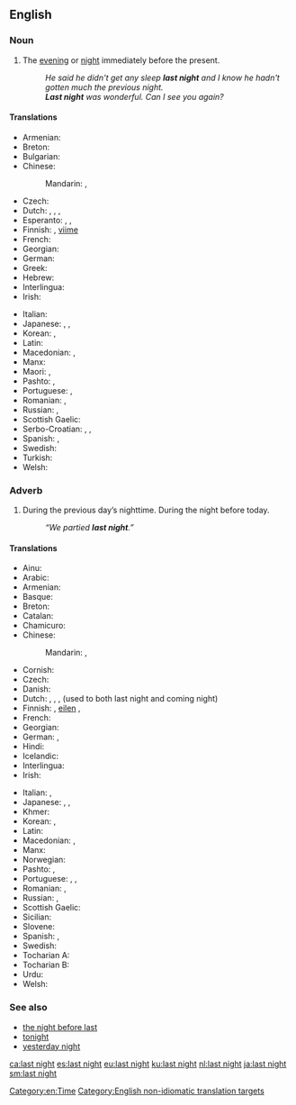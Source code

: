 ==English==
{{rft}}

===Noun===
{{en-noun|head=[[last]] [[night]]|-}}

# {{context|often|used adverbially|lang=en}} The [[evening]] or [[night]] immediately before the present.
#: ''He said he didn't get any sleep '''last night''' and I know he hadn't gotten much the previous night.''
#: '''''Last night''' was wonderful. Can I see you again?''

====Translations====
{{trans-top|previous evening or night}}
* Armenian: {{t|hy|անցած գիշեր|sc=Armn}}
* Breton: {{t|br|dec'h da noz}}
* Bulgarian: {{t-needed|bg}}
* Chinese:
*: Mandarin: {{t+|cmn|昨夜|tr=zuóyè|sc=Hani}}, {{t+|cmn|昨晚|tr=zuówǎn|sc=Hani}}
* Czech: {{t|cs|včerejší večer}}
* Dutch: {{t+|nl|gisterenavond}}, {{t+|nl|gisteravond}}, {{t|nl|gisterennacht}}, {{qualifier|used to both last night and coming night}} {{t+|nl|vannacht}}
* Esperanto: {{t|eo|hieraŭ vespere}}, {{t|eo|pasintan nokton|alt=la pasintan nokton}}, {{t|eo|hieraŭan nokton|alt=la hieraŭan nokton}}
* Finnish: {{t|fi|eilisilta}} {{qualifier|evening}}, [[viime#Finnish|viime]] {{t+|fi|yö}} {{qualifier|night}}
* French: {{t|fr|hier soir}}
* Georgian: {{t-needed|ka}}
* German: {{t|de|gestern Abend}}
* Greek: {{t+|el|εψές|n|tr=epsés|sc=Grek}}
* Hebrew: {{t+|he|אמש|tr=émesh}}
* Interlingua: {{t|ia|heri vespere}}
* Irish: {{t|ga|aréir}}
{{trans-mid}}
* Italian: {{t|it|notte scorsa}}
* Japanese: {{t|ja|昨晩|tr=さくばん, sakuban}}, {{t|ja|昨夜|tr=さくや, sakuya}}, {{t|ja|夕べ|tr=ゆうべ, yūbe}}
* Korean: {{t|ko|지난밤|sc=Kore}}, {{t+|ko|어젯밤|sc=Kore}}
* Latin: {{t|la|heri vesperi}}
* Macedonian: {{t|mk|синоќа|tr=sínoḱa}}, {{t|mk|сношти|tr=snóšti}}
* Manx: {{t|gv|riyr}}
* Maori: {{t|mi|inapō}}, {{t|mi|nōnapō}}
* Pashto: {{t|ps|بېګا|tr=begâ}}, {{t|ps|برای|tr=barây}}
* Portuguese: {{t|pt|[[noite]] [[passada]]|f}}, {{t|pt|[[noite]] [[de]] [[ontem]]|f}} 
* Romanian: {{t|ro|noaptea trecută|f}}, {{t|ro|azi noapte}}
* Russian: {{t|ru|[[прошлый|прошлая]] [[ночь]]|f|sc=Cyrl}}, {{t|ru|[[вчерашний]] [[вечер]]|m|sc=Cyrl}}
* Scottish Gaelic: {{t|gd|a-raoir}}
* Serbo-Croatian: {{t+|sh|sinoć}}, {{qualifier|night before last night}} {{t+|sh|preksinoć}}, {{qualifier|two nights before last night}} {{t|sh|naksinoć}}
* Spanish: {{t|es|ayer por la noche}}, {{t+|es|anoche}}
* Swedish: {{t|sv|i gårkväll}}
* Turkish: {{t-needed|tr}}
* Welsh: {{t|cy|neithiwr|m|f}}
{{trans-bottom}}

===Adverb===
{{en-adv|head=[[last]] [[night]]|-}}

# During the previous day’s nighttime.  During the night before today.
#: ''“We partied '''last night'''.”''

====Translations====
{{trans-top|during the night before today}}
* Ainu: {{t|ain|ウㇰラン|tr=ukran}}
* Arabic: {{t|ar|ليلة أمس|tr=láylat 'ams|sc=Arab}}
* Armenian: {{t|hy|անցած գիշեր|sc=Armn}}
* Basque: {{t+|eu|bart}}
* Breton: {{t|br|dec'h da noz}}
* Catalan: {{t+|ca|anit}}
* Chamicuro: {{t|ccc|lache'ta}}
* Chinese:
*: Mandarin: {{t+|cmn|昨夜|tr=zuóyè|sc=Hani}}, {{t+|cmn|昨晚|tr=zuówǎn|sc=Hani}}
* Cornish: {{t|kw|nyhewer}}
* Czech: {{t|cs|včera večer}}
* Danish: {{t|da|aftes|alt=i aftes}}
* Dutch: {{t+|nl|gisteravond}}, {{t+|nl|gisterenavond}}, {{t|nl|gisterennacht}}, {{t+|nl|vannacht}} (used to both last night and coming night)
* Finnish: {{t|fi|eilisiltana}}, [[eilen#Finnish|eilen]] {{t+|fi|illalla}} {{qualifier|evening}}, {{t|fi|viime yönä}} {{qualifier|night}}
* French: {{t|fr|hier soir}}
* Georgian: {{t|ka|წუხელ|tr=cuxel|sc=Geor}}
* German: {{t|de|gestern Abend}}, {{t|de|gestern Nacht}}
* Hindi: {{t|hi|कल रात|tr=kal rāt|sc=Deva}}
* Icelandic: {{t+|is|í gær}}
* Interlingua: {{t|ia|heri vespere}}
* Irish: {{t|ga|aréir}}
{{trans-mid}}
* Italian: {{t+|it|iernotte}}, {{t|it|ieri notte}}
* Japanese: {{t|ja|昨晩|tr=さくばん, sakuban}}, {{t|ja|昨夜|tr=さくや, sakuya}}, {{t|ja|夕べ|tr=ゆうべ, yūbe}}
* Khmer: {{t|km|យប់មិញ|tr=yup mɨñ|sc=Khmr}}
* Korean: {{t+|ko|어젯밤|sc=Kore}}, {{t+|ko|어제저녁|sc=Kore}}
* Latin: {{t|la|heri vesperi}}
* Macedonian: {{t|mk|синоќа|tr=sínoḱa}}, {{t|mk|сношти|tr=snóšti}}
* Manx: {{t|gv|riyr}}
* Norwegian: {{t|no|i går kveld}}
* Pashto: {{t|ps|بېګا|tr=begâ}}, {{t|ps|برای|tr=barây}}
* Portuguese: {{t|pt|[[ontem]] [[à]] [[noite]]}}, {{t|pt|[[ontem]] [[de]] [[noite]]}}, {{t|pt|[[noite]] [[passada]]}}
* Romanian: {{t+|ro|aseară}}, {{t|ro|ieri noapte}}
* Russian: {{t|ru|[[прошлый|прошлой]] [[ночью]]|tr=próšloj nóč’ju|sc=Cyrl}}, {{t|ru|[[вчера]] [[вечером]]|tr=včerá véčerom|sc=Cyrl}}
* Scottish Gaelic: {{t|gd|a-raoir}}
* Sicilian: {{t+|scn|assira}}
* Slovene: {{t|sl|sinóči}}
* Spanish: {{t+|es|anoche}}, {{t|es|ayer por la noche}}
* Swedish: {{t+|sv|i natt}}
* Tocharian A: {{t|xto|nakcu}}
* Tocharian B: {{t|txb|nekcīye}}
* Urdu: {{t|ur|کل رات|tr=kal rāt|sc=ur-Arab}}
* Welsh: {{t|cy|neithiwr}}
{{trans-bottom}}

===See also===
* [[the night before last]]
* [[tonight]]
* [[yesterday night]]

[[Category:en:Time]]
[[Category:English non-idiomatic translation targets]]

[[ca:last night]]
[[es:last night]]
[[eu:last night]]
[[ku:last night]]
[[nl:last night]]
[[ja:last night]]
[[sm:last night]]